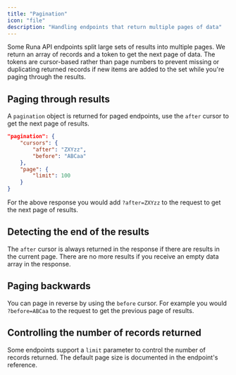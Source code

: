 ```yaml
---
title: "Pagination"
icon: "file"
description: "Handling endpoints that return multiple pages of data"
---
```


Some Runa API endpoints split large sets of results into multiple pages. We return an array of records and a token to get the next page of data. The tokens are cursor-based rather than page numbers to prevent missing or duplicating returned records if new items are added to the set while you're paging through the results.

## Paging through results

A `pagination` object is returned for paged endpoints, use the `after` cursor to get the next page of results.

```json Pagination object in a response {3}
"pagination": {
    "cursors": {
        "after": "ZXYzz",
        "before": "ABCaa"
    },
    "page": {
        "limit": 100
    }
}
```

For the above response you would add `?after=ZXYzz` to the request to get the next page of results.

## Detecting the end of the results

The `after` cursor is always returned in the response if there are results in the current page. There are no more results if you receive an empty data array in the response.

## Paging backwards

You can page in reverse by using the `before` cursor. For example you would `?before=ABCaa` to the request to get the previous page of results.

## Controlling the number of records returned

Some endpoints support a `limit` parameter to control the number of records returned. The default page size is documented in the endpoint's reference.
